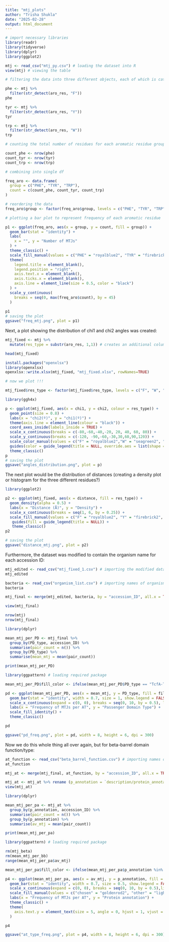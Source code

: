 ```yaml
---
title: "mtj_plots"
author: "Trisha Shukla"
date: "2025-02-28"
output: html_document
---
```


```r
# import necessary libraries 
library(readr)
library(tidyverse)
library(dplyr)
library(ggplot2)
```

```r
mtj <- read_csv("mtj_py.csv") # loading the dataset into R
view(mtj) # viewing the table 
```

```r
# filtering the data into three different objects, each of which is categorised based on one aromatic residue in aro_res (phenylalanine, tyrosine, tryptophan)

phe <- mtj %>% 
  filter(str_detect(aro_res, "F"))
phe

tyr <- mtj %>% 
  filter(str_detect(aro_res, "Y"))
tyr

trp <- mtj %>% 
  filter(str_detect(aro_res, "W"))
trp

```

```r
# counting the total number of residues for each aromatic residue group (F, Y, W) 

count_phe <- nrow(phe)
count_tyr <- nrow(tyr)
count_trp <- nrow(trp)

# combining into single df 

freq_aro <- data.frame(
  group = c("PHE", "TYR", "TRP"), 
  count = c(count_phe, count_tyr, count_trp)
)

# reordering the data 
freq_aro$group <- factor(freq_aro$group, levels = c("PHE", "TYR", "TRP"))

# plotting a bar plot to represent frequency of each aromatic residue 

p1 <- ggplot(freq_aro, aes(x = group, y = count, fill = group)) + 
  geom_bar(stat = "identity") + 
  labs(
    x = "", y = "Number of MTJs"
  ) + 
  theme_classic() + 
  scale_fill_manual(values = c("PHE" = "royalblue2", "TYR" = "firebrick2", "TRP" = "seagreen2")) + 
  theme(
    legend.title = element_blank(), 
    legend.position = "right", 
    axis.text.x = element_blank(), 
    axis.ticks.x = element_blank(), 
    axis.line = element_line(size = 0.5, color = "black")
  ) + 
  scale_y_continuous(
    breaks = seq(0, max(freq_aro$count), by = 45)
  )
  
p1 
# saving the plot 
ggsave("freq_mtj.png", plot = p1)
```

Next, a plot showing the distribution of chi1 and chi2 angles was created: 

```r
mtj_fixed <- mtj %>% 
  mutate(res_type = substr(aro_res, 1,1)) # creates an additional column with residue type listed specifically as F, W, or Y. 

head(mtj_fixed) 

install.packages("openxlsx")
library(openxlsx)
openxlsx::write.xlsx(mtj_fixed, "mtj_fixed.xlsx", rowNames=TRUE)
```

```r
# now we plot !!! 

mtj_fixed$res_type <- factor(mtj_fixed$res_type, levels = c("F", "W", "Y"))

library(ggh4x)

p <- ggplot(mtj_fixed, aes(x = chi1, y = chi2, colour = res_type)) +
  geom_point(size = 0.8) +
  labs(x = "chi2(º)", y = "chi1(º)") +
  theme(axis.line = element_line(colour = "black")) +
  coord_axes_inside(labels_inside = TRUE) + 
  scale_x_continuous(breaks = c(-80,-60,-40,-20, 20, 40, 60, 80)) + 
  scale_y_continuous(breaks = c(-120, -90,-60,-30,30,60,90,120)) +
  scale_color_manual(values = c("F" = "royalblue2","W" = "seagreen2", "Y" = "firebrick2")) + 
  guides(color = guide_legend(title = NULL, override.aes = list(shape = 16, size = 4))) + 
  theme_classic()
p
# saving the plot 
ggsave("angles_distribution.png", plot = p)
```

The next plot would be the distribution of distances (creating a density plot or histogram for the three different residues?)

```r
library(ggplot2)

p2 <- ggplot(mtj_fixed, aes(x = distance, fill = res_type)) + 
  geom_density(alpha = 0.5) + 
  labs(x = "Distance (Å)", y = "Density") + 
  scale_x_continuous(breaks = seq(1, 6, by = 0.25)) +
  scale_fill_manual(values = c("F" = "royalblue2", "Y" = "firebrick2", "W" = "seagreen2")) + 
   guides(fill = guide_legend(title = NULL)) + 
   theme_classic() 
p2

# saving the plot 
ggsave("distance_mtj.png", plot = p2)
```
Furthermore, the dataset was modified to contain the organism name for each accession ID: 

```r
mtj_edited <- read_csv("mtj_fixed_1.csv") # importing the modified dataset containing passenger domain type for each ID
mtj_edited
```
```r
bacteria <- read_csv("organism_list.csv") # importing names of organisms associated with each ID
bacteria
```

```r
mtj_final <- merge(mtj_edited, bacteria, by = "accession_ID", all.x = TRUE) # merges mtj_edited with bacteria based on accession ID 

view(mtj_final)
```

```r
nrow(mtj)
nrow(mtj_final)
```
```r
library(dplyr)

mean_mtj_per_PD <- mtj_final %>% 
  group_by(PD_type, accession_ID) %>%
  summarise(pair_count = n()) %>%
  group_by(PD_type) %>%
  summarise(mean_mtj = mean(pair_count))

print(mean_mtj_per_PD)
```
```r
library(ggpattern) # loading required package

mean_mtj_per_PD$fill_color <- ifelse(mean_mtj_per_PD$PD_type == "TcfA-TynE", "goldenrod2", "lightgray")

pd <- ggplot(mean_mtj_per_PD, aes(x = mean_mtj, y = PD_type, fill = fill_color)) + 
  geom_bar(stat = "identity", width = 0.7, size = 1, show.legend = FALSE, color = "black") +
  scale_x_continuous(expand = c(0, 0), breaks = seq(0, 10, by = 0.5), limits = c(0, 10), labels = function(x) ifelse(x %% 1 == 0, as.character(x), paste0(x))) +
  labs(x = "Frequency of MTJs per AT", y = "Passenger Domain Type") + 
  scale_fill_identity() +
  theme_classic() 

pd

ggsave("pd_freq.png", plot = pd, width = 8, height = 6, dpi = 300)
```

Now we do this whole thing all over again, but for beta-barrel domain function/type: 

```r
at_function <- read_csv("beta_barrel_function.csv") # importing names of organisms associated with each ID
at_function

mtj_at <- merge(mtj_final, at_function, by = "accession_ID", all.x = TRUE) 

mtj_at <- mtj_at %>% rename (p_annotation = `description/protein_annotation`)
view(mtj_at)
```

```r
library(dplyr)

mean_mtj_per_pa <- mtj_at %>% 
  group_by(p_annotation, accession_ID) %>%
  summarise(pair_count = n()) %>%
  group_by(p_annotation) %>%
  summarise(av_mtj = mean(pair_count))

print(mean_mtj_per_pa)
```

```r
library(ggpattern) # loading required package

rm(mtj_beta)
rm(mean_mtj_per_bb)
range(mean_mtj_per_pa$av_mtj)
```

```r

mean_mtj_per_pa$fill_color <- ifelse(mean_mtj_per_pa$p_annotation %in% c("autotransporter YapB", "autotransporter adhesin EhaB"), "chosen", "other")

p4 <- ggplot(mean_mtj_per_pa, aes(x = av_mtj, y = p_annotation, fill = fill_color)) + 
  geom_bar(stat = "identity", width = 0.7, size = 0.5, show.legend = FALSE, color = "black") +
  scale_x_continuous(expand = c(0, 0), breaks = seq(0, 10, by = 0.5),limits = c(0, 10), labels = function(x) ifelse(x %% 1 == 0, as.character(x), paste0(x))) +
  scale_fill_manual(values = c("chosen" = "goldenrod2", "other" = "lightgray")) +
  labs(x = "Frequency of MTJs per AT", y = "Protein annotation") + 
  theme_classic() + 
  theme(
    axis.text.y = element_text(size = 5, angle = 0, hjust = 1, vjust = 0.5, margin = margin(r = 5)) # Add margin to y-axis text
  )

p4

ggsave("at_type_freq.png", plot = p4, width = 8, height = 6, dpi = 300)
```

